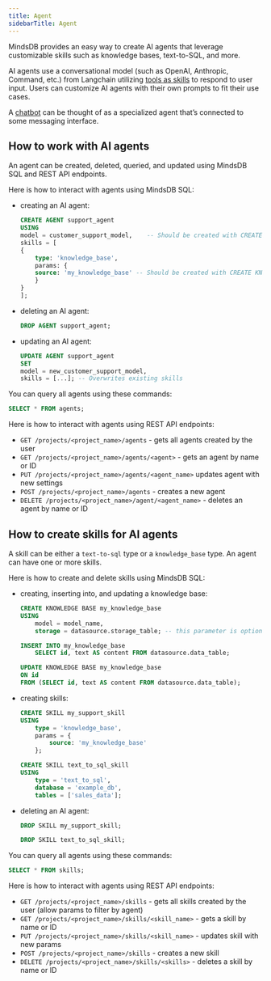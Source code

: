 ```yaml
---
title: Agent
sidebarTitle: Agent
---
```


MindsDB provides an easy way to create AI agents that leverage customizable skills such as knowledge bases, text-to-SQL, and more.

AI agents use a conversational model (such as OpenAI, Anthropic, Command, etc.) from Langchain utilizing [tools as skills](https://python.langchain.com/docs/modules/agents/tools/) to respond to user input. Users can customize AI agents with their own prompts to fit their use cases.

A [chatbot](/agents/chatbot) can be thought of as a specialized agent that’s connected to some messaging interface.

## How to work with AI agents

An agent can be created, deleted, queried, and updated using MindsDB SQL and REST API endpoints.

<Tabs>

<Tab title="MindsDB SQL">

Here is how to interact with agents using MindsDB SQL:

* creating an AI agent:

    ```sql
    CREATE AGENT support_agent
    USING
    model = customer_support_model,    -- Should be created with CREATE MODEL
    skills = [
    {
        type: 'knowledge_base',
        params: {
        source: 'my_knowledge_base' -- Should be created with CREATE KNOWLEDGE_BASE
        }
    }
    ];
    ```

* deleting an AI agent:

    ```sql
    DROP AGENT support_agent;
    ```

* updating an AI agent:

    ```sql
    UPDATE AGENT support_agent
    SET
    model = new_customer_support_model,
    skills = [...]; -- Overwrites existing skills
    ```

You can query all agents using these commands:

```sql
SELECT * FROM agents;
```

</Tab>

<Tab title="REST API">

Here is how to interact with agents using REST API endpoints:

* `GET /projects/<project_name>/agents` - gets all agents created by the user
* `GET /projects/<project_name>/agents/<agent>` - gets an agent by name or ID
* `PUT /projects/<project_name>/agents/<agent_name>` updates agent with new settings
* `POST /projects/<project_name>/agents` - creates a new agent
* `DELETE /projects/<project_name>/agent/<agent_name>` - deletes an agent by name or ID

</Tab>

</Tabs>

## How to create skills for AI agents

A skill can be either a `text-to-sql` type or a `knowledge_base` type. An agent can have one or more skills.

<Tabs>

<Tab title="MindsDB SQL">

Here is how to create and delete skills using MindsDB SQL:

* creating, inserting into, and updating a knowledge base:

    ```sql
    CREATE KNOWLEDGE BASE my_knowledge_base
    USING
        model = model_name,
        storage = datasource.storage_table; -- this parameter is optional

    INSERT INTO my_knowledge_base
        SELECT id, text AS content FROM datasource.data_table;

    UPDATE KNOWLEDGE BASE my_knowledge_base
    ON id
    FROM (SELECT id, text AS content FROM datasource.data_table);
    ```

* creating skills:

    ```sql
    CREATE SKILL my_support_skill
    USING
        type = 'knowledge_base',
        params = {
            source: 'my_knowledge_base'
        };

    CREATE SKILL text_to_sql_skill
    USING
        type = 'text_to_sql',
        database = 'example_db',
        tables = ['sales_data'];
    ```

* deleting an AI agent:

    ```sql
    DROP SKILL my_support_skill;

    DROP SKILL text_to_sql_skill;
    ```

You can query all agents using these commands:

```sql
SELECT * FROM skills;
```

</Tab>

<Tab title="REST API">

Here is how to interact with agents using REST API endpoints:

* `GET /projects/<project_name>/skills` - gets all skills created by the user (allow params to filter by agent)
* `GET /projects/<project_name>/skills/<skill_name>` - gets a skill by name or ID
* `PUT /projects/<project_name>/skills/<skill_name>` - updates skill with new params
* `POST /projects/<project_name>/skills` - creates a new skill
* `DELETE /projects/<project_name>/skills/<skills>` - deletes a skill by name or ID

</Tab>

</Tabs>
